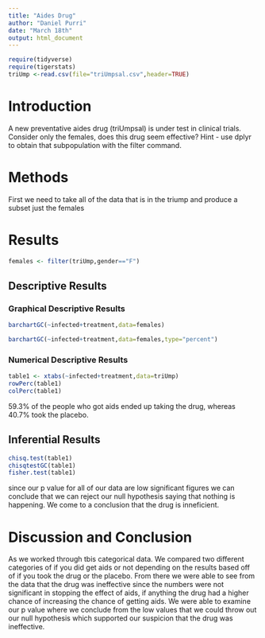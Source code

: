 ```yaml
---
title: "Aides Drug"
author: "Daniel Purri"
date: "March 18th"
output: html_document
---
```


```r
require(tidyverse)
require(tigerstats)
triUmp <-read.csv(file="triUmpsal.csv",header=TRUE)
```

# Introduction

<!--In this section you explain what you are trying to show.  Where did the data come from?  What is the research or other question you are trying to answer?.  If you skimp in this section expect to be marked down in your grade. Paint a picture of the project a couple of paragraphs is expected!-->

A new  preventative aides drug (triUmpsal) is under test in clinical trials. Consider only the females, does this drug seem effective?  Hint - use dplyr to obtain that subpopulation with the filter command.

# Methods

<!--Decide on your methods:  use "variable analysis" or other appropriate descriptors.  Make sure to choose at least one graphical method and at least one numerical method. Discuss what data manipulations may be needed for example subsetting or other binning procedures and what sort of graphical displays and inferential tools will be used!-->
First we need to take all of the data that is in the triump and produce a subset just the females

# Results

<!--Divide this section into two sub-sections:  One for your descriptive  results and one for your inferential results.!-->

```r
females <- filter(triUmp,gender=="F")
```

## Descriptive Results

### Graphical Descriptive Results

<!--Graphical results here.  Make sure to show your code.  Provide appropriate labels for axes, giving units if possible, and provide a good title for the graph, too.  Use the graphical results to describe the patterns if any that exist in the data as focused toward the research question. Bottom line is to explain the features of the graph that are relevant to conforming or departing to what is expected by your null hypothesis !-->

```r
barchartGC(~infected+treatment,data=females)
```

```r
barchartGC(~infected+treatment,data=females,type="percent")
```

### Numerical Descriptive Results

<!--Numerical results go here. Use the numerical results to describe the patterns if any that exist in the data as focused toward the research question!-->
```r
table1 <- xtabs(~infected+treatment,data=triUmp)
rowPerc(table1)
colPerc(table1)
```

 59.3% of the people who got aids ended up taking the drug, whereas 40.7% took the placebo.   
 
## Inferential Results

```r
chisq.test(table1)
chisqtestGC(table1)
fisher.test(table1)
```

  since our p value for all of our data are low significant figures we can conclude that we can reject our null hypothesis saying that nothing is happening. We come to a conclusion that the drug is inneficient.   
  
<!--State hypothesis clearly.  Make sure your discussion of the inferential test covers all the aspects that the test output produces, such as test statistic, p-value etc.  Make a decision about the null hypothesis, explain the assumptions on which the selected test/procedure was based, and why the chosen procedure satisfys the assumptions and is appropriate to answer the research question!-->


# Discussion and Conclusion
  
 As we worked through tbis categorical data. We compared two different categories of if you did get aids or not depending on the results based off of if you took the drug or the placebo. From there we were able to see from the data that the drug was ineffective since the numbers were not significant in stopping the effect of aids, if anything the drug had a higher chance of increasing the chance of getting aids. We were able to examine our p value where we conclude from the low values that we could throw out our null hypothesis which supported our suspicion that the drug was ineffective.  
 
<!--Discussion and conclusion here.  If you found a relationship be sure to consider whether the relationship occurs because one of the variavbles causes the other, or whether they perhasps are related for some other reason.  Watch the chapter 6 videos from the GeorgeTown videos collection.!-->
